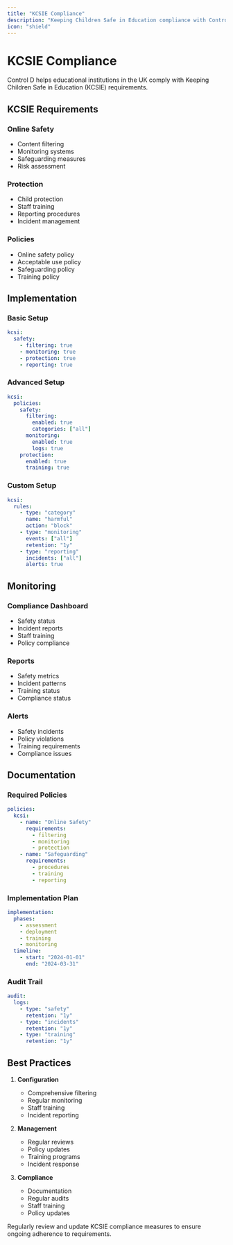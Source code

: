 ```yaml
---
title: "KCSIE Compliance"
description: "Keeping Children Safe in Education compliance with Control D"
icon: "shield"
---
```


# KCSIE Compliance

Control D helps educational institutions in the UK comply with Keeping Children Safe in Education (KCSIE) requirements.

## KCSIE Requirements

### Online Safety
- Content filtering
- Monitoring systems
- Safeguarding measures
- Risk assessment

### Protection
- Child protection
- Staff training
- Reporting procedures
- Incident management

### Policies
- Online safety policy
- Acceptable use policy
- Safeguarding policy
- Training policy

## Implementation

### Basic Setup
```yaml
kcsi:
  safety:
    - filtering: true
    - monitoring: true
    - protection: true
    - reporting: true
```

### Advanced Setup
```yaml
kcsi:
  policies:
    safety:
      filtering:
        enabled: true
        categories: ["all"]
      monitoring:
        enabled: true
        logs: true
    protection:
      enabled: true
      training: true
```

### Custom Setup
```yaml
kcsi:
  rules:
    - type: "category"
      name: "harmful"
      action: "block"
    - type: "monitoring"
      events: ["all"]
      retention: "1y"
    - type: "reporting"
      incidents: ["all"]
      alerts: true
```

## Monitoring

### Compliance Dashboard
- Safety status
- Incident reports
- Staff training
- Policy compliance

### Reports
- Safety metrics
- Incident patterns
- Training status
- Compliance status

### Alerts
- Safety incidents
- Policy violations
- Training requirements
- Compliance issues

## Documentation

### Required Policies
```yaml
policies:
  kcsi:
    - name: "Online Safety"
      requirements:
        - filtering
        - monitoring
        - protection
    - name: "Safeguarding"
      requirements:
        - procedures
        - training
        - reporting
```

### Implementation Plan
```yaml
implementation:
  phases:
    - assessment
    - deployment
    - training
    - monitoring
  timeline:
    - start: "2024-01-01"
      end: "2024-03-31"
```

### Audit Trail
```yaml
audit:
  logs:
    - type: "safety"
      retention: "1y"
    - type: "incidents"
      retention: "1y"
    - type: "training"
      retention: "1y"
```

## Best Practices

1. **Configuration**
   - Comprehensive filtering
   - Regular monitoring
   - Staff training
   - Incident reporting

2. **Management**
   - Regular reviews
   - Policy updates
   - Training programs
   - Incident response

3. **Compliance**
   - Documentation
   - Regular audits
   - Staff training
   - Policy updates

<Tip>
Regularly review and update KCSIE compliance measures to ensure ongoing adherence to requirements. 